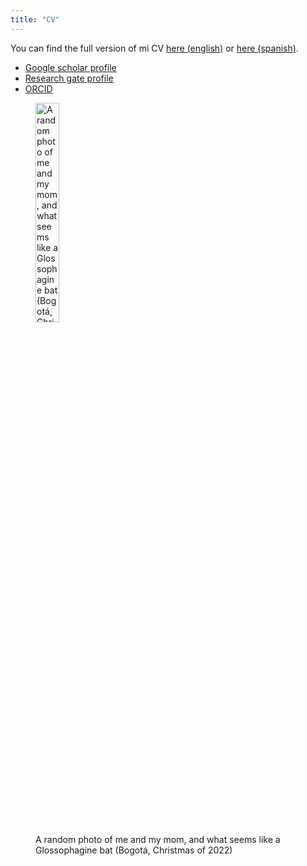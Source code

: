 ```yaml
---
title: "CV"
---
```


You can find the full version of mi CV [here (english)](https://www.researchgate.net/profile/Andres-F-Ramirez-Mejia) or [here (spanish)](https://www.researchgate.net/profile/Andres-F-Ramirez-Mejia).

-   [Google scholar profile](https://scholar.google.com/citations?user=5NIPofoAAAAJ&hl=es)
-   [Research gate profile](https://www.researchgate.net/profile/Andres-F-Ramirez-Mejia)
-   [ORCID](https://orcid.org/0000-0002-1986-2458)


![A random photo of me and my mom, and what seems like a Glossophagine bat (Bogotá, Christmas of 2022)](photos/cv1.jpg){fig-align="center" width=30% fig-alt="A drawing of an elephant."}